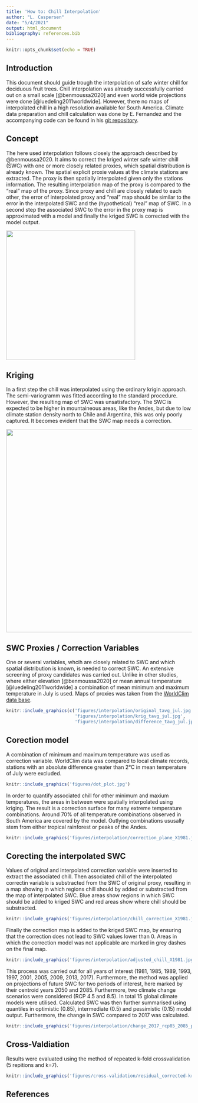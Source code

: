 ```yaml
---
title: 'How to: Chill Interpolation'
author: "L. Caspersen"
date: "5/4/2021"
output: html_document
bibliography: references.bib
---
```


```r
knitr::opts_chunk$set(echo = TRUE)
```

## Introduction

This document should guide trough the interpolation of safe winter chill for deciduous fruit trees. Chill interpolation was already successfully carried out on a small scale [@benmoussa2020] and even world wide projections were done [@luedeling2011worldwide]. However, there no maps of interpolated chill in a high resolution available for South America. Climate data preparation and chill calculation was done by E. Fernandez and the accompanying code can be found in his [git repository](https://github.com/EduardoFernandezC/chill_south_america).

## Concept

The here used interpolation follows closely the approach described by @benmoussa2020. It aims to correct the kriged winter safe winter chill (SWC) with one or more closely related proxies, which spatial distribution is already known. The spatial explicit proxie values at the climate stations are extracted. The proxy is then spatially interpolated given only the stations information. The resulting interpolation map of the proxy is compared to the "real" map of the proxy. Since proxy and chill are closely related to each other, the error of interpolated proxy and "real" map should be similar to the error in the interpolated SWC and the (hypothetical) "real" map of SWC. In a second step the associated SWC to the error in the proxy map is approximated with a model and finally the kriged SWC is corrected with the model output. 

<a><img src='figures/interpolation_concept.jpg' align="center" height="350" /></a>

## Kriging

In a first step the chill was interpolated using the ordinary krigin approach. The semi-variogramm was fitted according to the standard procedure. However, the resulting map of SWC was unsatisfactory. The SWC is expected to be higher in mountaineous areas, like the Andes, but due to low climate station density north to Chile and Argentina, this was only poorly captured. It becomes evident that the SWC map needs a correction.

<a><img src='figures/interpolation/chill_kriged_uncorrected_1981.jpg' align="center" height="550" /></a>

## SWC Proxies / Correction Variables

One or several variables, whcih are closely related to SWC and which spatial distribution is known, is needed to correct SWC. An extensive screening of proxy candidates was carried out. Unlike in other studies, where either elevation [@benmoussa2020] or mean annual temperature [@luedeling2011worldwide] a combination of mean minimum and maximum temperature in July is used. Maps of proxies was taken from the [WorldClim data base](https://www.worldclim.org/data/worldclim21.html).  

```r
knitr::include_graphics(c('figures/interpolation/original_tavg_jul.jpg',
                          'figures/interpolation/krig_tavg_jul.jpg',
                          'figures/interpolation/difference_tavg_jul.jpg'))

```

## Corection model

A combination of minimum and maximum temperature was used as correction variable. WorldClim data was compared to local climate records, stations with an absolute difference greater than 2°C in mean temperature of July were excluded. 

```r
knitr::include_graphics('figures/dot_plot.jpg')

```
 In order to quantify associated chill for other minimum and maxium temperatures, the areas in between were spatially interpolated using kriging. The result is a correction surface for many extreme temperature combinations. Around 70% of all temperature combinations observed in South America are covered by the model. Outlying combinations ususally stem from either tropical rainforest or peaks of the Andes. 
 
```r
knitr::include_graphics('figures/interpolation/correction_plane_X1981.jpg')

```

## Corecting the interpolated SWC


Values of original and interpolated correction variable were inserted to extract the associated chill. Then associated chill of the interpolated correctin variable is substracted from the SWC of original proxy, resulting in a map showing in which regions chill should by added or substracted from the map of interpolated SWC. Blue areas show regions in which SWC should be added to kriged SWC and red areas show where chill should be substracted. 

```r
knitr::include_graphics('figures/interpolation/chill_correction_X1981.jpg')

```

Finally the correction map is added to the kriged SWC map, by ensuring that the correction does not lead to SWC values lower than 0. Areas in which the correction model was not applicable are marked in grey dashes on the final map.

```r
knitr::include_graphics('figures/interpolation/adjusted_chill_X1981.jpg')

```

This process was carried out for all years of interest (1981, 1985, 1989, 1993, 1997, 2001, 2005, 2009, 2013, 2017). Furthermore, the method was applied on projections of future SWC for two periods of interest, here marked by their centroid years 2050 and 2085. Furthermore, two climate change scenarios were considered (RCP 4.5 and 8.5). In total 15 global climate models were utilised. Calculated SWC was then further summarised using quantiles in optimistic (0.85), intermediate (0.5) and pessimistic (0.15) model output.
Furthermore, the change in SWC compared to 2017 was calculated.

```r
knitr::include_graphics('figures/interpolation/change_2017_rcp85_2085_pessimistic.jpg')

```

## Cross-Valdiation

Results were evaluated using the method of repeated k-fold crossvalidation (5 repitions and k=7).

```r
knitr::include_graphics('figures/cross-validation/residual_corrected-krig.jpg')

```




## References